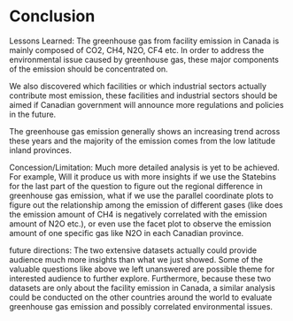# Conclusion


Lessons Learned: 
The greenhouse gas from facility emission in Canada is mainly composed of CO2, CH4, N2O, CF4 etc. In order to address the environmental issue caused by greenhouse gas, these major components of the emission should be concentrated on. 

We also discovered which facilities or which industrial sectors actually contribute most emission, these facilities and industrial sectors should be aimed if Canadian government will announce more regulations and policies in the future. 

The greenhouse gas emission generally shows an increasing trend across these years and the majority of the emission comes from the low latitude inland provinces.

Concession/Limitation: 
Much more detailed analysis is yet to be achieved. For example, Will it produce us with more insights if we use the Statebins for the last part of the question to figure out the regional difference in greenhouse gas emission, what if we use the parallel coordinate plots to figure out the relationship among the emission of different gases (like does the emission amount of CH4 is negatively correlated with the emission amount of N2O etc.), or even use the facet plot to observe the emission amount of one specific gas like N2O in each Canadian province. 


future directions:
The two extensive datasets actually could provide audience much more insights than what we just showed. Some of the valuable questions like above we left unanswered are possible theme for interested audience to further explore. Furthermore, because these two datasets are only about the facility emission in Canada, a similar analysis could be conducted on the other countries around the world to evaluate greenhouse gas emission and possibly correlated environmental issues. 



